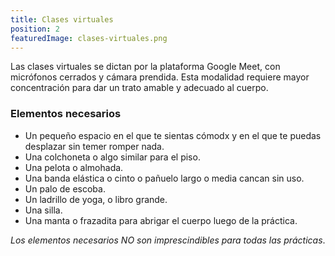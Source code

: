 ```yaml
---
title: Clases virtuales
position: 2
featuredImage: clases-virtuales.png
---
```



Las clases virtuales se dictan por la plataforma Google Meet, con micrófonos cerrados y cámara prendida. Esta modalidad requiere mayor concentración para dar un trato amable y adecuado al cuerpo.

<ConsideracionesGenerales />

### Elementos necesarios

- Un pequeño espacio en el que te sientas cómodx y en el que te puedas desplazar sin temer romper nada.
- Una colchoneta o algo similar para el piso.
- Una pelota o almohada.
- Una banda elástica o cinto o pañuelo largo o media cancan sin uso.
- Un palo de escoba.
- Un ladrillo de yoga, o libro grande.
- Una silla.
- Una manta o frazadita para abrigar el cuerpo luego de la práctica.

_Los elementos necesarios NO son imprescindibles para todas las prácticas_.

